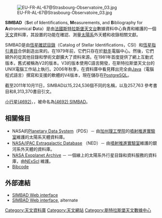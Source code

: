[[File:EU-FR-AL-67@Strasbourg-Observatoire_03.jpg|thumb]]

'''SIMBAD'''（'''S'''et of '''I'''dentifications, '''M'''easurements, and '''B'''ibliography for '''A'''stronomical '''D'''ata）是由[[法國|法國]][[斯特拉斯堡天文台|斯特拉斯堡天文台]]數據資料中心負責和維護的一個[[天文學|天文]]資料庫，其設置的功能在確認、測量[[太陽系|太陽系]]外天體和收錄相關文獻。 

SIMBAD是由[[恆星確認目錄|恆星確認目錄]]（Catalog of Stellar Identifications，CSI）和[[恆星指引書目|恆星指引書目]]合併創造出來的。在1979年前，它們只存在於[[默冬|默冬]]電腦中心。然後，它們額外的從其他目錄和學術文獻擴大了資料來源。在1981年首度提供了網上互動式版本，舊式被稱為V2的版本。V3的版本使用C語言開發，在斯特拉斯堡天文台的UNIX電腦工作站上執行。2006年秋季，在資料庫中看見釋出完全由[[Java|Java]]（電腦程式語言）撰寫和支援的軟體的V4版本，現在儲存在[[PostgreSQL|PostgreSQL]]。

截至2011年10月11日，SIMBAD以15,224,536個不同的名稱，以及257,763 參考書目和8,313,370書目引文。

[[小行星|小行星]][[小行星4692|(4692)]]，{{mp|1983 VM|7}}，被命名為[[小行星4692|(4692) SIMBAD]]。

== 相關條目 ==
* NASA的[[Planetary_Data_System|Planetary Data System]]（PDS）－ 由[[加州理工學院|加州理工學院]]的[[噴射推進實驗室|噴射推進實驗室]]維護的太陽系天體資料庫。
* [[NASA/IPAC_Extragalactic_Database|NASA/IPAC Extragalactic Database]] （NED）－ 由[[噴射推進實驗室|噴射推進實驗室]]維護的銀河系外天體的資料庫。
* [[Exoplanet_Archive|NASA Exoplanet Archive]] － 一個線上的太陽系外行星目錄和資料服務的資料庫，由[http://nexsci.ipac.caltech.edu NExScI] {{Wayback|url=http://nexsci.ipac.caltech.edu/ |date=20220316163437 }}維護。
* [[Bibcode|Bibcode]]

== 外部連結 ==
*[http://simbad.u-strasbg.fr/Simbad SIMBAD Web interface]{{Wayback|url=http://simbad.u-strasbg.fr/Simbad |date=20190501023034 }}
*[http://simbad.harvard.edu/simbad/ SIMBAD Web interface]{{Wayback|url=http://simbad.harvard.edu/simbad/ |date=20141009064804 }}, alternate

[[Category:天文資料庫|Category:天文資料庫]]
[[Category:天文網站|Category:天文網站]]
[[Category:斯特拉斯堡天文數據中心|Category:斯特拉斯堡天文數據中心]]